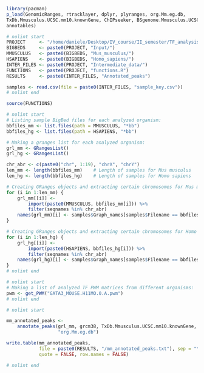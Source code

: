 ```r
library(pacman)
p_load(GenomicRanges, rtracklayer, dplyr, plyranges, org.Mm.eg.db,
TxDb.Mmusculus.UCSC.mm10.knownGene, ChIPseeker, BSgenome.Mmusculus.UCSC.mm10,
annotables)
```


```r
# nolint start
PROJECT     <- "/home/daniele/Desktop/IV_course/II_semester/TF_analysis/"
BIGBEDS     <- paste0(PROJECT, "Input/")
MMUSCULUS   <- paste0(BIGBEDS, "Mus_musculus/")
HSAPIENS    <- paste0(BIGBEDS, "Homo_sapiens/")
INTER_FILES <- paste0(PROJECT, "Intermediate_data/")
FUNCTIONS   <- paste0(PROJECT, "functions.R")
RESULTS     <- paste0(INTER_FILES, "Annotated_peaks")

samples <- read.csv(file = paste0(INTER_FILES, "sample_key.csv"))
# nolint end
```

```r
source(FUNCTIONS)
```

```r
# nolint start
# Listing sample BigBed files for each analyzed organism:
bbfiles_mm <- list.files(path = MMUSCULUS, "*bb")
bbfiles_hg <- list.files(path = HSAPIENS, "*bb")

# Making a granges list for each analyzed organism:
grl_mm <- GRangesList()
grl_hg <- GRangesList()

chr_abr <- c(paste0("chr", 1:19), "chrX", "chrY")
len_mm <- length(bbfiles_mm)    # Length of samples for Mus musculus
len_hg <- length(bbfiles_hg)    # Length of samples for Homo sapiens

# Creating GRanges objects and extracting certain chromosomes for Mus musculus:
for (i in 1:len_mm) {
    grl_mm[[i]] <-
        import(paste0(MMUSCULUS, bbfiles_mm[i])) %>%
        filter(seqnames %in% chr_abr)
    names(grl_mm)[i] <- samples$Graph_names[samples$Filename == bbfiles_mm[i]]
}

# Creating GRanges objects and extracting certain chromosomes for Homo sapiens:
for (i in 1:len_hg) {
    grl_hg[[i]] <-
        import(paste0(HSAPIENS, bbfiles_hg[i])) %>%
        filter(seqnames %in% chr_abr)
    names(grl_hg)[i] <- samples$Graph_names[samples$Filename == bbfiles_hg[i]]
}
# nolint end
```


```r
# nolint start
# Making a list of analyzed TF PWM matrices from different organisms:
pwm <- get_PWM("GATA3_MOUSE.H11MO.0.A.pwm")
# nolint end
```

```r
# nolint start

mm_annotated_peaks <-
    annotate_peaks(grl_mm, grcm38, TxDb.Mmusculus.UCSC.mm10.knownGene,
                   "org.Mm.eg.db")

write.table(mm_annotated_peaks,
            file = paste0(RESULTS, "/mm_annotated_peaks.txt"), sep = "\t",
            quote = FALSE, row.names = FALSE)

# nolint end
```